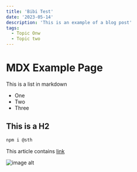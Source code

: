 ```yaml
---
title: 'Bibi Test'
date: '2023-05-14'
description: 'This is an example of a blog post'
tags:
  - Topic Onw
  - Topic two
---
```

# MDX Example Page


This is a list in markdown
- One
- Two
- Three

## This is a H2

```bash
npm i @sth
```

This article contains [link](www.google.com)

![image alt](https://tailwindcss.com/_next/static/media/convertkit.f7d59618.png)




